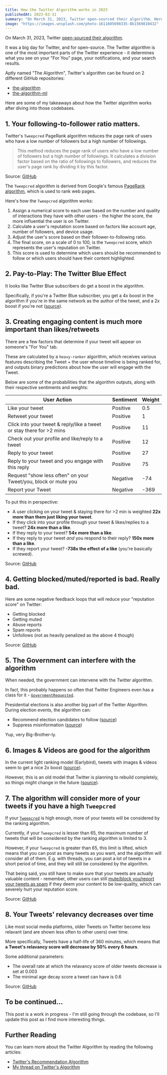 ```yaml
---
title: How the Twitter Algorithm works in 2023
publishedAt: 2023-03-31
summary: "On March 31, 2023, Twitter open-sourced their algorithm. Here are some of my takeaways about how their algorithm works after diving into their codebase."
image: "https://images.unsplash.com/photo-1611605698335-8b1569810432"
---
```


On March 31, 2023, Twitter [open-sourced their algorithm](https://blog.twitter.com/engineering/en_us/topics/open-source/2023/twitter-recommendation-algorithm).

It was a big day for Twitter, and for open-source. The Twitter algorithm is one of the most important parts of the Twitter experience - it determines what you see on your "For You" page, your notifications, and your search results.

<StaticTweet id="1641872259320274944" />

Aptly named "The Algorithm", Twitter's algorithm can be found on 2 different GitHub repositories:

- [the-algorithm](https://github.com/twitter/the-algorithm)
- [the-algorithm-ml](https://github.com/twitter/the-algorithm-ml)

Here are some of my takeaways about how the Twitter algorithm works after diving into those codebases.

## 1. Your following-to-follower ratio matters.

Twitter's `Tweepcred` PageRank algorithm reduces the page rank of users who have a low number of followers but a high number of followings.

> This method reduces the page rank of users who have a low number of followers but a high number of followings. It calculates a division factor based on the ratio of followings to followers, and reduces the user's page rank by dividing it by this factor.

Source: [GitHub](https://github.com/twitter/the-algorithm/blob/ef4c5eb65e6e04fac4f0e1fa8bbeff56b75c1f98/src/scala/com/twitter/graph/batch/job/tweepcred/README#L73)

The `Tweepcred` algorithm is derived from Google's famous [PageRank algorithm](https://en.wikipedia.org/wiki/PageRank), which is used to rank web pages.

Here's how the `Tweepcred` algorithm works:

1. Assign a numerical score to each user based on the number and quality of interactions they have with other users - the higher the score, the more influential the user is on Twitter.
2. Calculate a user's reputation score based on factors like account age, number of followers, and device usage.
3. Adjust the user's score based on their follower-to-following ratio.
4. The final score, on a scale of 0 to 100, is the `Tweepcred` score, which represents the user's reputation on Twitter.
5. This score is used to determine which users should be recommended to follow or which users should have their content highlighted.

## 2. Pay-to-Play: The Twitter Blue Effect

It looks like Twitter Blue subscribers do get a boost in the algorithm.

Specifically, if you're a Twitter Blue subscriber, you get a 4x boost in the algorithm if you're in the same network as the author of the tweet, and a 2x boost if you're not ([source](https://github.com/twitter/the-algorithm/blob/main/home-mixer/server/src/main/scala/com/twitter/home_mixer/param/HomeGlobalParams.scala#L89-L103)).

## 3. Creating engaging content is much more important than likes/retweets

There are a few factors that determine if your tweet will appear on someone's "For You" tab.

These are calculated by a `heavy-ranker` algorithm, which receives various features describing the Tweet + the user whose timeline is being ranked for, and outputs binary predictions about how the user will engage with the Tweet.

Below are some of the probabilities that the algorithm outputs, along with their respective sentiments and weights:

| User Action                                                          | Sentiment | Weight |
| -------------------------------------------------------------------- | --------- | ------ |
| Like your tweet                                                      | Positive  | 0.5    |
| Retweet your tweet                                                   | Positive  | 1      |
| Click into your tweet & reply/like a tweet or stay there for >2 mins | Positive  | 11     |
| Check out your profile and like/reply to a tweet                     | Positive  | 12     |
| Reply to your tweet                                                  | Positive  | 27     |
| Reply to your tweet and you engage with this reply                   | Positive  | 75     |
| Request "show less often" on your Tweet/you, block or mute you       | Negative  | -74    |
| Report your Tweet                                                    | Negative  | -369   |

To put this in perspective:

- A user clicking on your tweet & staying there for >2 min is weighted **22x more than them just liking your tweet**.
- If they click into your profile through your tweet & likes/replies to a tweet? **24x more than a like**.
- If they reply to your tweet? **54x more than a like**.
- If they reply to your tweet _and_ you respond to their reply? **150x more than a like**.
- If they report your tweet? **-738x the effect of a like** (you're basically screwed).

Source: [GitHub](https://github.com/twitter/the-algorithm-ml/blob/78c3235eee5b4e111ccacb7d48e80eca019e480c/projects/home/recap/README.md?plain=1)

## 4. Getting blocked/muted/reported is bad. Really bad.

Here are some negative feedback loops that will reduce your "reputation score" on Twitter:

- Getting blocked
- Getting muted
- Abuse reports
- Spam reports
- Unfollows (not as heavily penalized as the above 4 though)

Source: [GitHub](https://github.com/twitter/the-algorithm/blob/main/src/scala/com/twitter/interaction_graph/scio/agg_negative/InteractionGraphNegativeJob.scala#L52-L86)

## 5. The Government can interfere with the algorithm

When needed, the government can intervene with the Twitter algorithm.

In fact, this probably happens so often that Twitter Engineers even has a class for it - [`GovernmentRequested`](https://github.com/twitter/the-algorithm/blob/ec83d01dcaebf369444d75ed04b3625a0a645eb9/product-mixer/core/src/main/scala/com/twitter/product_mixer/core/functional_component/marshaller/response/urt/item/forward_pivot/SoftInterventionDisplayTypeMarshaller.scala#L22).

Presidential elections is also another big part of the Twitter Algorithm. During election events, the algorithm can:

- Recommend election candidates to follow ([source](https://github.com/twitter/the-algorithm/blob/ec83d01dcaebf369444d75ed04b3625a0a645eb9/follow-recommendations-service/common/src/main/scala/com/twitter/follow_recommendations/common/clients/strato/StratoClientModule.scala#L187-L191))
- Suppress misinformation ([source](https://github.com/twitter/the-algorithm/blob/ec83d01dcaebf369444d75ed04b3625a0a645eb9/visibilitylib/src/main/scala/com/twitter/visibility/models/TweetSafetyLabel.scala#L175-L179))

Yup, very Big-Brother-ly.

## 6. Images & Videos are good for the algorithm

In the current light ranking model (Earlybird), tweets with images & videos seem to get a nice 2x boost ([source](https://github.com/twitter/the-algorithm/blob/ec83d01dcaebf369444d75ed04b3625a0a645eb9/home-mixer/server/src/main/scala/com/twitter/home_mixer/util/earlybird/RelevanceSearchUtil.scala#L36-L37)).

However, this is an old model that Twitter is planning to rebuild completely, so things might change in the future ([source](https://github.com/twitter/the-algorithm/blob/main/src/python/twitter/deepbird/projects/timelines/scripts/models/earlybird/README.md)).

## 7. The algorithm will consider more of your tweets if you have a high `Tweepcred`

If your [`Tweepcred`](#1-your-following-to-follower-ratio-matters) is high enough, more of your tweets will be considered by the ranking algorithm.

Currently, if your `Tweepcred` is lesser than 65, the maximum number of tweets that will be considered by the ranking algorithm is limited to 3.

However, if your `Tweepcred` is greater than 65, this limit is lifted, which means that you can post as many tweets as you want, and the algorithm will consider all of them. E.g. with threads, you can post a lot of tweets in a short period of time, and they will still be considered by the algorithm.

That being said, you still have to make sure that your tweets are actually valuable content - remember, other users can still [mute/block you/report your tweets as spam](#4-getting-blockedmutedreported-is-bad-really-bad) if they deem your content to be low-quality, which can severely hurt your reputation score.

Source: [GitHub](https://github.com/twitter/the-algorithm/blob/ec83d01dcaebf369444d75ed04b3625a0a645eb9/src/thrift/com/twitter/search/common/ranking/ranking.thrift#L284-L291)

## 8. Your Tweets' relevancy decreases over time

Like most social media platforms, older Tweets on Twitter become less relavant (and are shown less often to other users) over time.

More specifically, Tweets have a half-life of 360 minutes, which means that **a Tweet's relavancy score will decrease by 50% every 6 hours**.

Some additional parameters:

- The overall rate at which the relavancy score of older tweets decrease is set at 0.003
- The minimal age decay score a tweet can have is 0.6

Source: [GitHub](https://github.com/twitter/the-algorithm/blob/ec83d01dcaebf369444d75ed04b3625a0a645eb9/src/thrift/com/twitter/search/common/ranking/ranking.thrift#L14-L21)

## To be continued...

This post is a work in progress - I'm still going through the codebase, so I'll update this post as I find more interesting things.

## Further Reading

You can learn more about the Twitter Algorithm by reading the following articles:

- [Twitter's Recommendation Algorithm](https://blog.twitter.com/engineering/en_us/topics/open-source/2023/twitter-recommendation-algorithm)
- [My thread on Twitter's Algorithm](https://twitter.com/steventey/status/1641892386564640768)

<StaticTweet id="1641892386564640768" />

